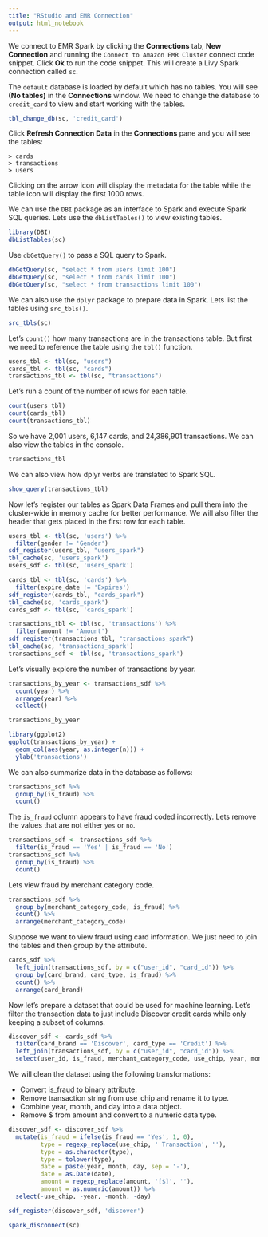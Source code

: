 ```yaml
---
title: "RStudio and EMR Connection"
output: html_notebook
---
```


We connect to EMR Spark by clicking the **Connections** tab, **New Connection**  and running the `Connect to Amazon EMR Cluster` connect code snippet. Click **Ok** to run the code snippet. This will create a Livy Spark connection called `sc`.

The `default` database is loaded  by default which has no tables. You will see **(No tables)** in the **Connections** window. We need to change the database to `credit_card` to view and start working with the tables.
```r
tbl_change_db(sc, 'credit_card')
```

Click **Refresh Connection Data** in the **Connections** pane and you will see the tables:
```
> cards
> transactions
> users
```

Clicking on the arrow icon will display the metadata for the table while the table icon will display the first 1000 rows.

We can use the `DBI` package as an interface to Spark and execute Spark SQL queries. Lets use the `dbListTables()` to view existing tables.
```r
library(DBI)
dbListTables(sc)
```

Use `dbGetQuery()` to pass a SQL query to Spark.
```r
dbGetQuery(sc, "select * from users limit 100")
dbGetQuery(sc, "select * from cards limit 100")
dbGetQuery(sc, "select * from transactions limit 100")
```
We can also use the `dplyr` package to prepare data in Spark. Lets list the tables using `src_tbls()`.
```r
src_tbls(sc)
```

Let's `count()` how many transactions are in the transactions table. But first we need to reference the table using the `tbl()` function.
```r
users_tbl <- tbl(sc, "users")
cards_tbl <- tbl(sc, "cards")
transactions_tbl <- tbl(sc, "transactions")
```

Let's run a count of the number of rows for each table.
```r
count(users_tbl)
count(cards_tbl)
count(transactions_tbl)
```

So we have 2,001 users, 6,147 cards, and 24,386,901 transactions. We can also view the tables in the console.
```r
transactions_tbl
```

We can also view how dplyr verbs are translated to Spark SQL.
```r
show_query(transactions_tbl)
```

Now let's register our tables as Spark Data Frames and pull them into the cluster-wide in memory cache for better performance. We will also filter the header that gets placed in the first row for each table.
```r
users_tbl <- tbl(sc, 'users') %>%
  filter(gender != 'Gender')
sdf_register(users_tbl, "users_spark") 
tbl_cache(sc, 'users_spark')
users_sdf <- tbl(sc, 'users_spark')

cards_tbl <- tbl(sc, 'cards') %>%
  filter(expire_date != 'Expires')
sdf_register(cards_tbl, "cards_spark") 
tbl_cache(sc, 'cards_spark')
cards_sdf <- tbl(sc, 'cards_spark')

transactions_tbl <- tbl(sc, 'transactions') %>%
  filter(amount != 'Amount')
sdf_register(transactions_tbl, "transactions_spark") 
tbl_cache(sc, 'transactions_spark')
transactions_sdf <- tbl(sc, 'transactions_spark')
```

Let's visually explore the number of transactions by year.
```r
transactions_by_year <- transactions_sdf %>%
  count(year) %>%
  arrange(year) %>%
  collect()

transactions_by_year
```

```r
library(ggplot2)
ggplot(transactions_by_year) +
  geom_col(aes(year, as.integer(n))) +
  ylab('transactions') 
```

We can also summarize data in the database as follows:
```r
transactions_sdf %>%
  group_by(is_fraud) %>%
  count()
```

The `is_fraud` column appears to have fraud coded incorrectly. Lets remove the values that are not either `yes` or `no`.
```r
transactions_sdf <- transactions_sdf %>%
  filter(is_fraud == 'Yes' | is_fraud == 'No')
transactions_sdf %>%
  group_by(is_fraud) %>%
  count()
```

Lets view fraud by merchant category code.
```r
transactions_sdf %>%
  group_by(merchant_category_code, is_fraud) %>%
  count() %>% 
  arrange(merchant_category_code)
```

Suppose we want to view fraud using card information. We just need to join the tables and then group by the attribute.
```r
cards_sdf %>%
  left_join(transactions_sdf, by = c("user_id", "card_id")) %>%
  group_by(card_brand, card_type, is_fraud) %>%
  count() %>% 
  arrange(card_brand)
```

Now let's prepare a dataset that could be used for machine learning. Let's filter the transaction data to just include Discover credit cards while only keeping a subset of columns.
```r
discover_sdf <- cards_sdf %>%
  filter(card_brand == 'Discover', card_type == 'Credit') %>%
  left_join(transactions_sdf, by = c("user_id", "card_id")) %>%
  select(user_id, is_fraud, merchant_category_code, use_chip, year, month, day, time_stamp, amount)
```

We will clean the dataset using the following transformations:

- Convert is_fraud to binary attribute.
- Remove transaction string from use_chip and rename it to type.
- Combine year, month, and day into a data object.
- Remove $ from amount and convert to a numeric data type.
```r
discover_sdf <- discover_sdf %>%
  mutate(is_fraud = ifelse(is_fraud == 'Yes', 1, 0),
         type = regexp_replace(use_chip, ' Transaction', ''),
         type = as.character(type),
         type = tolower(type),
         date = paste(year, month, day, sep = '-'),
         date = as.Date(date),
         amount = regexp_replace(amount, '[$]', ''),
         amount = as.numeric(amount)) %>%
  select(-use_chip, -year, -month, -day)
```

```r
sdf_register(discover_sdf, 'discover')
```

```r
spark_disconnect(sc)
```
